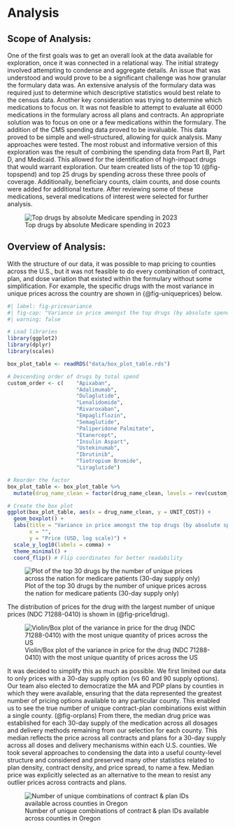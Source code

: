 # Analysis

## Scope of Analysis:
One of the first goals was to get an overall look at the data available for exploration, once it was connected in a relational way.  The initial strategy involved attempting to condense and aggregate details.  An issue that was understood and would prove to be a significant challenge was how granular the formulary data was.  An extensive analysis of the formulary data was required just to determine which descriptive statistics would best relate to the census data.  Another key consideration was trying to determine which medications to focus on.  It was not feasible to attempt to evaluate all 6000 medications in the formulary across all plans and contracts.  An appropriate solution was to focus on one or a few medications within the formulary.  The addition of the CMS spending data proved to be invaluable.  This data proved to be simple and well-structured, allowing for quick analysis.  Many approaches were tested.  The most robust and informative version of this exploration was the result of combining the spending data from Part B, Part D, and Medicaid.  This allowed for the identification of high-impact drugs that would warrant exploration.  Our team created lists of the top 10 (@fig-topspend) and top 25 drugs by spending across these three pools of coverage.  Additionally, beneficiary counts, claim counts, and dose counts were added for additional texture.  After reviewing some of these medications, several medications of interest were selected for further analysis. 

![Top drugs by absolute Medicare spending in 2023](./images/Top_Spend.jpg){#fig-topspend}

## Overview of Analysis:
With the structure of our data, it was possible to map pricing to counties across the U.S., but it was not feasible to do every combination of contract, plan, and dose variation that existed within the formulary without some simplification. For example, the specific drugs with the most variance in unique prices across the country are shown in {@fig-uniqueprices} below. 

```r
#| label: fig-pricevariance
#| fig-cap: "Variance in price amongst the top drugs (by absolute spending) across the US"
#| warning: false

# Load libraries
library(ggplot2)
library(dplyr)
library(scales)

box_plot_table <- readRDS("data/box_plot_table.rds")

# Descending order of drugs by total spend
custom_order <- c(    "Apixaban", 
                      "Adalimumab", 
                      "Dulaglutide", 
                      "Lenalidomide", 
                      "Rivaroxaban",
                      "Empagliflozin", 
                      "Semaglutide", 
                      "Paliperidone Palmitate", 
                      "Etanercept",
                      "Insulin Aspart", 
                      "Ustekinumab", 
                      "Ibrutinib", 
                      "Tiotropium Bromide", 
                      "Liraglutide")

# Reorder the factor
box_plot_table <- box_plot_table %>%
  mutate(drug_name_clean = factor(drug_name_clean, levels = rev(custom_order)))

# Create the box plot
ggplot(box_plot_table, aes(x = drug_name_clean, y = UNIT_COST)) +
  geom_boxplot() + 
  labs(title = "Variance in price amongst the top drugs (by absolute spending descending order)",
       x = "",
       y = "Price (USD, log scale)") +
  scale_y_log10(labels = comma) +
  theme_minimal() +
  coord_flip() # Flip coordinates for better readability
```

![Plot of the top 30 drugs by the number of unique prices across the nation for medicare patients (30-day supply only)](./images/top_30_drug_ndcs_by_number_of_unique_prices_30_day.png){#fig-uniqueprices}

The distribution of prices for the drug with the largest number of unique prices (NDC 71288-0410) is shown in (@fig-price1drug). 

![Violin/Box plot of the variance in price for the drug (NDC 71288-0410) with the most unique quantity of prices across the US](./images/price_distribution_for_drug_ndc_712880410.png){#fig-price1drug}

It was decided to simplify this as much as possible.  We first limited our data to only prices with a 30-day supply option (vs 60 and 90 supply options).  Our team also elected to democratize the MA and PDP plans by counties in which they were available, ensuring that the data represented the greatest number of pricing options available to any particular county. This enabled us to see the true number of unique contract-plan combinations exist within a single county. (@fig-orplans) From there, the median drug price was established for each 30-day supply of the medication across all dosages and delivery methods remaining from our selection for each county. This median reflects the price across all contracts and plans for a 30-day supply across all doses and delivery mechanisms within each U.S. counties.  We took several approaches to condensing the data into a useful county-level structure and considered and preserved many other statistics related to plan density, contract density, and price spread, to name a few.  Median price was explicitly selected as an alternative to the mean to resist any outlier prices across contracts and plans. 

![Number of unique combinations of contract & plan IDs available across counties in Oregon](./images/unique_contract-plan_combinations_by_county_in_oregon.png){#fig-orplans}

